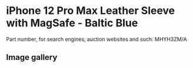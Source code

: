 
# iPhone 12 Pro Max Leather Sleeve with MagSafe - Baltic Blue

Part number, for search engines, auction websites and such: MHYH3ZM/A

## Image gallery

<div style={{ width: "768px" }}>
  <GalleryComponent
    images={[
      {
        original: "/everysource/MHYH3.png",
        thumbnail: "/everypreview/MHYH3.png",
      },
      {
        original: "/everysource/MHYH3_AV1.png",
        thumbnail: "/everypreview/MHYH3_AV1.png",
      }
    ]}
  />
</div>